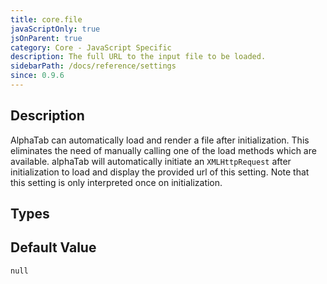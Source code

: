 ```yaml
---
title: core.file
javaScriptOnly: true
jsOnParent: true
category: Core - JavaScript Specific
description: The full URL to the input file to be loaded.
sidebarPath: /docs/reference/settings
since: 0.9.6
---
```


<SinceBadge since="0.9.6" />


## Description

AlphaTab can automatically load and render a file after initialization. This eliminates the need of manually calling
one of the load methods which are available. alphaTab will automatically initiate an `XMLHttpRequest` after initialization
to load and display the provided url of this setting. Note that this setting is only interpreted once on initialization.

<PropertyDescription metadata={metadata} />

## Types

<TypeTable>
    <TypeRow name="string" />
</TypeTable>

## Default Value

`null`